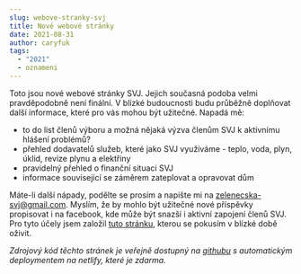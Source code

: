 ```yaml
---
slug: webove-stranky-svj
title: Nové webové stránky
date: 2021-08-31
author: caryfuk
tags:
  - "2021"
  - oznameni
---
```


Toto jsou nové webové stránky SVJ. Jejich současná podoba velmi pravděpodobně není finální. V blízké budoucnosti budu průběžně doplňovat další informace, které pro vás mohou být užitečné. Napadá mě:

- to do list členů výboru a možná nějaká výzva členům SVJ k aktivnímu hlášení problémů?
- přehled dodavatelů služeb, které jako SVJ využíváme - teplo, voda, plyn, úklid, revize plynu a elektřiny
- pravidelný přehled o finanční situaci SVJ
- informace související se záměrem zateplovat a opravovat dům

Máte-li další nápady, podělte se prosím a napište mi na [zelenecska-svj@gmail.com](mailto:zelenecska.svj@gmail.com). Myslím, že by mohlo být užitečné nové příspěvky propisovat i na facebook, kde může být snazší i aktivní zapojení členů SVJ. Pro tyto účely jsem založil [tuto stránku](https://www.facebook.com/zelenecska/), kterou se pokusím v blízké době oživit.

_Zdrojový kód těchto stránek je veřejně dostupný na [githubu](https://github.com/caryfuk/svj-zelenecska) s automatickým deploymentem na netlify, které je zdarma._
